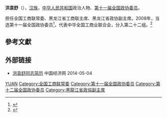 '''洪袁舒'''（{{bd|1951年||}}），[[汉族|汉族]]，[[中华人民共和国|中华人民共和国]]政治人物、[[第十一届全国政协委员|第十一届全国政协委员]]。

担任全国工商联常委、黑龙江省工商联主席、黑龙江省政协副主席。2008年，当选第十一届全国政协委员<ref>{{cite news|title=第十一届全国政协委员名单|url=http://www.indaa.com.cn/zt/2009qglh/zxzs/200903/t20090303_127573.html|accessdate=2013-04-09|newspaper=新华社北京1月25日电 中国人民政治协商会议第十一届全国委员会委员名单(共2237人，2008年1月25日政协第十届全国委员会常务委员会第二十次会议通过)|date=2008年1月25日|deadurl=yes|archiveurl=https://web.archive.org/web/20130928014403/http://www.indaa.com.cn/zt/2009qglh/zxzs/200903/t20090303_127573.html|archivedate=2013年9月28日}}</ref>，代表中华全国工商业联合会，分入第二十二组。<ref>{{cite news|title=全国政协信息-洪袁舒|url=http://www.cppcc.gov.cn/CMS/wylibary/showJcwyxtInfoWylibary.action?tabJcwyxt.guid=11W0007390&wytype=wjwy|accessdate=2013-04-11|newspaper=全国政协委员会|archive-date=2019-09-10|archive-url=https://web.archive.org/web/20190910113550/http://www.cppcc.gov.cn/CMS/wylibary/showJcwyxtInfoWylibary.action?tabJcwyxt.guid=11W0007390&wytype=wjwy|dead-url=no}}</ref>

== 參考文獻 ==
{{reflist}}

== 外部链接 ==
* [http://district.ce.cn/newarea/sddy/201301/29/t20130129_24073165_4.shtml 洪袁舒同志简历] {{Wayback|url=http://district.ce.cn/newarea/sddy/201301/29/t20130129_24073165_4.shtml |date=20190904133955 }} 中国经济网 2014-05-04

{{中国政治人物小作品}}
{{中华全国工商业联合会第十届执行委员会}}
{{中华全国工商业联合会第十一届执行委员会}}

{{Authority control}}
{{DEFAULTSORT:Hong洪}}
[[Category:洪姓|YUAN]]
[[Category:全国工商联常委|Category:全国工商联常委]]
[[Category:第十一届全国政协委员|Category:第十一届全国政协委员]]
[[Category:第十二届全国政协委员|Category:第十二届全国政协委员]]
[[Category:黑龍江省政協副主席|Category:黑龍江省政協副主席]]